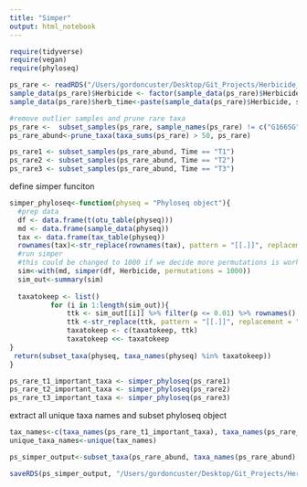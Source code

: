 ```yaml
---
title: "Simper"
output: html_notebook
---
```

```r
require(tidyverse)
require(vegan)
require(phyloseq)
```



```r
ps_rare <- readRDS("/Users/gordoncuster/Desktop/Git_Projects/Herbicide_Microbes_PT1/data/PhyloseqObjects/16S/HerbPt1_rare_16S.Rdata")
sample_data(ps_rare)$Herbicide <- factor(sample_data(ps_rare)$Herbicide, levels = c("Aatrex", "Clarity", "Hand","Non-Treated","Roundup Powermax"))
sample_data(ps_rare)$herb_time<-paste(sample_data(ps_rare)$Herbicide, sample_data(ps_rare)$Time, sep = "_")

#remove outlier samples and prune rare taxa
ps_rare <-  subset_samples(ps_rare, sample_names(ps_rare) != c("G166SG", "G065SG"))
ps_rare_abund<-prune_taxa(taxa_sums(ps_rare) > 50, ps_rare)
```

```r
ps_rare1 <- subset_samples(ps_rare_abund, Time == "T1")
ps_rare2 <- subset_samples(ps_rare_abund, Time == "T2")
ps_rare3 <- subset_samples(ps_rare_abund, Time == "T3")
```

define simper funciton
```r
simper_phyloseq<-function(physeq = "Phyloseq object"){
  #prep data
  df <- data.frame(t(otu_table(physeq)))
  md <- data.frame(sample_data(physeq))
  tax <- data.frame(tax_table(physeq))
  rownames(tax)<-str_replace(rownames(tax), pattern = "[[.]]", replacement = "=")
  #run simper
  #this could be changed to 1000 if we decide more permutations is worhtwhile, but while running on my laptop, I've gone with 100. 
  sim<-with(md, simper(df, Herbicide, permutations = 1000))
  sim_out<-summary(sim)
  
  taxatokeep <- list()
          for (i in 1:length(sim_out)){
              ttk <- sim_out[[i]] %>% filter(p <= 0.01) %>% rownames()
              ttk <-str_replace(ttk, pattern = "[[.]]", replacement = "=")
              taxatokeep <- c(taxatokeep, ttk)
              taxatokeep <<- taxatokeep
} 
 return(subset_taxa(physeq, taxa_names(physeq) %in% taxatokeep))
}
```



```r
ps_rare_t1_important_taxa <- simper_phyloseq(ps_rare1)
ps_rare_t2_important_taxa <- simper_phyloseq(ps_rare2)
ps_rare_t3_important_taxa <- simper_phyloseq(ps_rare3)
```
extract all unique taxa names and subset phyloseq object
```r
tax_names<-c(taxa_names(ps_rare_t1_important_taxa), taxa_names(ps_rare_t3_important_taxa), taxa_names(ps_rare_t3_important_taxa))
unique_taxa_names<-unique(tax_names)

ps_simper_output<-subset_taxa(ps_rare_abund, taxa_names(ps_rare_abund) %in% unique_taxa_names)

saveRDS(ps_simper_output, "/Users/gordoncuster/Desktop/Git_Projects/Herbicide_Microbes_PT1/data/PhyloseqObjects/16S/Simper_taxa_rareified.Rdata")
```

